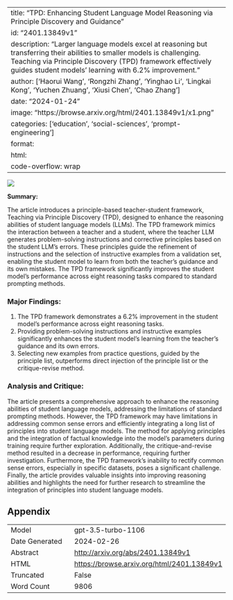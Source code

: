 
---
title: "TPD: Enhancing Student Language Model Reasoning via Principle Discovery and Guidance"
id: "2401.13849v1"
description: "Larger language models excel at reasoning but transferring their abilities to smaller models is challenging. Teaching via Principle Discovery (TPD) framework effectively guides student models' learning with 6.2% improvement."
author: ['Haorui Wang', 'Rongzhi Zhang', 'Yinghao Li', 'Lingkai Kong', 'Yuchen Zhuang', 'Xiusi Chen', 'Chao Zhang']
date: "2024-01-24"
image: "https://browse.arxiv.org/html/2401.13849v1/x1.png"
categories: ['education', 'social-sciences', 'prompt-engineering']
format:
  html:
    code-overflow: wrap
---

![](https://browse.arxiv.org/html/2401.13849v1/x1.png)

**Summary:**

The article introduces a principle-based teacher-student framework, Teaching via Principle Discovery (TPD), designed to enhance the reasoning abilities of student language models (LLMs). The TPD framework mimics the interaction between a teacher and a student, where the teacher LLM generates problem-solving instructions and corrective principles based on the student LLM’s errors. These principles guide the refinement of instructions and the selection of instructive examples from a validation set, enabling the student model to learn from both the teacher’s guidance and its own mistakes. The TPD framework significantly improves the student model’s performance across eight reasoning tasks compared to standard prompting methods.

### Major Findings:
1. The TPD framework demonstrates a 6.2% improvement in the student model’s performance across eight reasoning tasks.
2. Providing problem-solving instructions and instructive examples significantly enhances the student model's learning from the teacher’s guidance and its own errors.
3. Selecting new examples from practice questions, guided by the principle list, outperforms direct injection of the principle list or the critique-revise method.

### Analysis and Critique:
The article presents a comprehensive approach to enhance the reasoning abilities of student language models, addressing the limitations of standard prompting methods. However, the TPD framework may have limitations in addressing common sense errors and efficiently integrating a long list of principles into student language models. The method for applying principles and the integration of factual knowledge into the model’s parameters during training require further exploration. Additionally, the critique-and-revise method resulted in a decrease in performance, requiring further investigation. Furthermore, the TPD framework’s inability to rectify common sense errors, especially in specific datasets, poses a significant challenge. Finally, the article provides valuable insights into improving reasoning abilities and highlights the need for further research to streamline the integration of principles into student language models.

## Appendix

|          |          |
|----------|----------|
| Model     | gpt-3.5-turbo-1106       |
| Date Generated     | 2024-02-26       |
| Abstract | [http://arxiv.org/abs/2401.13849v1](http://arxiv.org/abs/2401.13849v1)        |
| HTML     | [https://browse.arxiv.org/html/2401.13849v1](https://browse.arxiv.org/html/2401.13849v1)       |
| Truncated       | False       |
| Word Count       | 9806       |